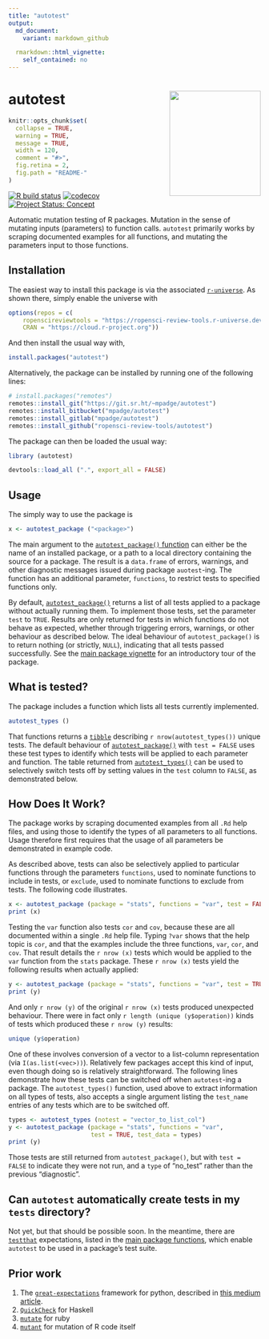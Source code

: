 ```yaml
---
title: "autotest"
output:
  md_document:
    variant: markdown_github

  rmarkdown::html_vignette:
    self_contained: no
---
```


# autotest <a href='https://docs.ropensci.org/autotest'><img src='man/figures/autotest.png' align="right" height=210 width=182></a>

<!-- README.md is generated from README.Rmd. Please edit that file -->

```r
knitr::opts_chunk$set(
  collapse = TRUE,
  warning = TRUE,
  message = TRUE,
  width = 120,
  comment = "#>",
  fig.retina = 2,
  fig.path = "README-"
)
```

<!-- badges: start -->

[![R build
status](https://github.com/ropensci-review-tools/autotest/workflows/R-CMD-check/badge.svg)](https://github.com/ropensci-review-tools/autotest/actions?query=workflow%3AR-CMD-check)
[![codecov](https://codecov.io/gh/ropensci-review-tools/autotest/branch/master/graph/badge.svg)](https://codecov.io/gh/ropensci-review-tools/autotest)
[![Project Status:
Concept](https://www.repostatus.org/badges/latest/concept.svg)](https://www.repostatus.org/#concept)
<!-- badges: end -->


Automatic mutation testing of R packages. Mutation in the sense of mutating
inputs (parameters) to function calls. `autotest` primarily works by scraping
documented examples for all functions, and mutating the parameters input to
those functions.


## Installation

The easiest way to install this package is via the associated
[`r-universe`](https://ropensci-review-tools.r-universe.dev/ui#builds). As
shown there, simply enable the universe with

```r
options(repos = c(
    ropenscireviewtools = "https://ropensci-review-tools.r-universe.dev",
    CRAN = "https://cloud.r-project.org"))
```

And then install the usual way with,

```r
install.packages("autotest")
```

Alternatively, the package can be installed by running one of the following
lines:

```r
# install.packages("remotes")
remotes::install_git("https://git.sr.ht/~mpadge/autotest")
remotes::install_bitbucket("mpadge/autotest")
remotes::install_gitlab("mpadge/autotest")
remotes::install_github("ropensci-review-tools/autotest")
```

The package can then be loaded the usual way:
```r
library (autotest)
```
```r
devtools::load_all (".", export_all = FALSE)
```

## Usage

The simply way to use the package is

```r
x <- autotest_package ("<package>")
```

The main argument to the [`autotest_package()`
function](https://docs.ropensci.org/autotest/reference/autotest_package.html)
can either be the name of an installed package, or a path to a local directory
containing the source for a package. The result is a `data.frame` of errors,
warnings, and other diagnostic messages issued during package `auotest`-ing.
The function has an additional parameter, `functions`, to restrict tests to
specified functions only.

By default,
[`autotest_package()`](https://docs.ropensci.org/autotest/reference/autotest_package.html)
returns a list of all tests applied to a package without actually running them.
To implement those tests, set the parameter `test` to `TRUE`. Results are only returned for tests 
in which functions do not behave as expected, whether through triggering
errors, warnings, or other behaviour as described below. The ideal behaviour of
`autotest_package()` is to return nothing (or strictly, `NULL`), indicating
that all tests passed successfully. See the [main package
vignette](https://docs.ropensci.org/autotest/articles/autotest.html) for an
introductory tour of the package.

## What is tested?

The package includes a function which lists all tests currently implemented.

```r
autotest_types ()
```

That functions returns a [`tibble`](https://tibble.tidyverse.org) describing
`r nrow(autotest_types())` unique tests. The default behaviour of
[`autotest_package()`](https://docs.ropensci.org/autotest/reference/autotest_package.html)
with `test = FALSE` uses these test types to identify which tests will be
applied to each parameter and function. The table returned from
[`autotest_types()`](https://docs.ropensci.org/autotest/reference/autotest_types.html)
can be used to selectively switch tests off by setting values in the `test`
column to `FALSE`, as demonstrated below.

## How Does It Work?

The package works by scraping documented examples from all `.Rd` help files,
and using those to identify the types of all parameters to all functions. Usage
therefore first requires that the usage of all parameters be demonstrated in
example code.

As described above, tests can also be selectively applied to particular
functions through the parameters `functions`, used to nominate functions to
include in tests, or `exclude`, used to nominate functions to exclude from
tests. The following code illustrates.

```r
x <- autotest_package (package = "stats", functions = "var", test = FALSE)
print (x)
```

Testing the `var` function also tests `cor` and `cov`, because these are all
documented within a single `.Rd` help file. Typing `?var` shows that the help
topic is `cor`, and that the examples include the three functions, `var`,
`cor`, and `cov`. That result details the `r nrow (x)` tests which would be
applied to the `var` function from the `stats` package. These `r nrow (x)`
tests yield the following results when actually applied:

```r
y <- autotest_package (package = "stats", functions = "var", test = TRUE)
print (y)
```

And only `r nrow (y)` of the original `r nrow (x)` tests produced unexpected
behaviour. There were in fact only `r length (unique (y$operation))` kinds of
tests which produced these `r nrow (y)` results:


```r
unique (y$operation)
```

One of these involves conversion of a vector to a list-column representation
(via `I(as.list(<vec>))`). Relatively few packages accept this kind of input,
even though doing so is relatively straightforward. The following lines
demonstrate how these tests can be switched off when `autotest`-ing a package.
The `autotest_types()` function, used above to extract information on all types
of tests, also accepts a single argument listing the `test_name` entries of any
tests which are to be switched off.

```r
types <- autotest_types (notest = "vector_to_list_col")
y <- autotest_package (package = "stats", functions = "var",
                       test = TRUE, test_data = types)
print (y)
```

Those tests are still returned from `autotest_package()`, but with `test =
FALSE` to indicate they were not run, and a `type` of "no_test" rather than the
previous "diagnostic".


## Can `autotest` automatically create tests in my `tests` directory?

Not yet, but that should be possible soon. In the meantime, there are
[`testthat`](https://testthat.r-lib.org) expectations, listed in the [main
package
functions](https://docs.ropensci.org/autotest/reference/index.html),
which enable `autotest` to be used in a package's test suite.


## Prior work

1. The
   [`great-expectations`](https://github.com/great-expectations/great_expectations)
   framework for python, described in [this medium
   article](https://medium.com/@expectgreatdata/down-with-pipeline-debt-introducing-great-expectations-862ddc46782a).
2. [`QuickCheck`](https://hackage.haskell.org/package/QuickCheck) for Haskell
3. [`mutate`](https://github.com/mbj/mutant) for ruby
4. [`mutant`](https://github.com/ropensci/mutant) for mutation of R code itself
